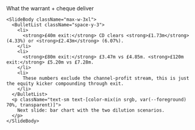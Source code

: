 <div className="flex h-full w-full flex-col">
  <div className="flex flex-1 flex-col gap-8 px-8 py-6 w-full max-w-5xl mx-auto">
    <SlideHeader eyebrow="CD equity proceeds" kicker="Equity only — channel cash is on top">
      What the warrant + cheque deliver
    </SlideHeader>

    <SlideBody className="max-w-3xl">
      <BulletList className="space-y-3">
        <li>
          <strong>£40m exit:</strong> CD clears <strong>£1.73m</strong> (4.33%) or <strong>£2.43m</strong> (6.07%).
        </li>
        <li>
          <strong>£80m exit:</strong> £3.47m vs £4.85m. <strong>£120m exit:</strong> £5.20m vs £7.28m.
        </li>
        <li>
          These numbers exclude the channel-profit stream, this is just the equity kicker compounding through exit.
        </li>
      </BulletList>
      <p className="text-sm text-[color-mix(in srgb, var(--foreground) 70%, transparent)]">
        Next slide: bar chart with the two dilution scenarios.
      </p>
    </SlideBody>
  </div>
</div>

